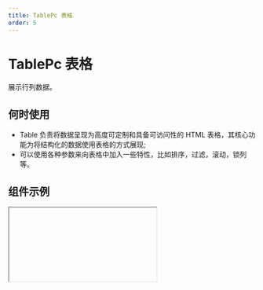 ```yaml
---
title: TablePc 表格
order: 5
---
```


# TablePc 表格

展示行列数据。

## 何时使用

- Table 负责将数据呈现为高度可定制和具备可访问性的 HTML 表格，其核心功能为将结构化的数据使用表格的方式展现;
- 可以使用各种参数来向表格中加入一些特性，比如排序，过滤，滚动，锁列等。

## 组件示例


<Iframe url="https://www.aliwork.com/developer/table-pc-v2?isRenderNav=false" />

## 组件属性


<AttrTable
  dataSource={[
    {
      code: "columns",
      type: "array",
      default: "-",
      desc: "可通过绑定数据源设置数据列",
    },
     {
      code: "title",
      type: "string",
      default: "-",
      desc: "设置标题名称",
    },
    {
      code: "dataKey",
      type: "string",
      default: "-",
      desc: "设置数据字段名称",
    },
    {
      code: "dataType",
      type: "array",
      default: "-",
      desc: "设置数据类型",
    },
    {
      code: "float",
      type: "string",
      default: `'none'`,
      desc: "设置图片浮动(仅移动端卡片模式生效)",
    },
    {
      code: "imageProps",
      type: "object",
      default: "-",
      desc: "设置图片样式",
    },
    {
      code: "imageWrapProps",
      type: "object",
      default: "-",
      desc: "设置图片容器样式",
    },
    {
      code: "imageOnClick",
      type: "(e: object, column: object)=>void",
      default: "-",
      desc: "设置图片点击回调",
    },
    {  
      code: "enumBadgeType",
      type: "string",
      default: `'background'`,
      desc: "文字颜色由枚举数据的 color 决定，可选值",
    },
    {  
      code: "enumData",
      type: "array",
      default: "-",
      desc: "设置枚举数据",
    },
    {  
      code: "editType",
      type: "string",
      default: `'text'`,
      desc: "设置编辑格式",
    },
    {  
      code: "timeFormatter",
      type: "string",
      default: `'YYYY-MM-DD HH:mm:ss'`,
      desc: "设置时间格式",
    },
    {  
      code: "width",
      type: "number",
      default: "200",
      desc: "设置宽度",
    },
    {  
      code: "align",
      type: "string",
      default: `'left'`,
      desc: "设置对齐方式",
    },
    {  
      code: "lock",
      type: "string",
      default: `'none'`,
      desc: "设置列固定",
    },
    {  
      code: "groupName",
      type: "string",
      default: "-",
      desc: "设置分组标题",
    },
    {  
      code: "almessageign",
      type: "string",
      default: "-",
      desc: "设置用户提示",
    },
    {  
      code: "sortable",
      type: "boolean",
      default: "false",
      desc: "设置是否显示排序",
    },
    {  
      code: "highlight",
      type: "boolean",
      default: "false",
      desc: "设置是否突出显示(仅移动端卡片模式下有效)",
    },
    {  
      code: "hidden",
      type: "boolean",
      default: "false",
      desc: "设置是否隐藏",
    },
    {  
      code: "resizable",
     type: "boolean",
      default: "false",
      desc: "设置是否列宽调整",
    },
    {
      code: "titleRender",
      type: "()=>ReactNode",
      default: "-",
      desc: "标题定制渲染",
    },
    {
      code: "render",
      type: "()=>ReactNode",
      default: "-",
      desc: "内容定制渲染",
    },
    {
      code: "canEdit",
      type: "(rowData: object)=>{true}",
      default: "-",
      desc: "是否可以编辑",
    },
    {
      code: "renderField",
      type: "()=>ReactNode",
      default: "-",
      desc: "编辑态定制渲染",
    },
    {
      code: "editProps",
      type: "object",
      default: "-",
      desc: "编辑配置",
    },
    {
      code: "filters",
      type: "string",
      default: "-",
      desc: "生成过滤的菜单",
    },
    {
      code: "filterMode",
      type: "string",
      default: `'multiple'`,
      desc: "设置过滤模式",
    },
    {
      code: "data",
      type: "object",
      default: "-",
      desc: "数据源",
    },
    {
      code: "primaryKey",
      type: "string",
      default: `'id'`,
      desc: "设置数据主键",
    },
    {
      code: "loading",
      type: "boolean",
      default: "false",
      desc: "设置加载状态",
    },
    {
      code: "actionTitle",
      type: "string",
      default: `'操作'`,
      desc: "设置操作列标题",
    },
    {
      code: "actionWidth",
      type: "number",
      default: "0",
      desc: "设置操作列宽度",
    },
    {
      code: "actionType",
      type: "string",
      default: `'link'`,
      desc: "设置操作列按钮类型",
    },
    {
      code: "actionFixed",
      type: "string",
      default: `'none'`,
      desc: "设置操作列列固定",
    },
    {
      code: "actionHidden",
      type: "boolean",
      default: "false",
      desc: "设置操作列是否隐藏",
    },
    {
      code: "maxWebShownActionCount",
      type: "number",
      default: "3",
      desc: "设置最大展示数量",
    },
    {
      code: "title",
      type: "string",
      default: `'详情'`,
      desc: "设置操作项-标题",
    },
    {
      code: "mode",
      type: "string",
      default: `'VIEW'`,
      desc: "设置操作项-在编辑状态显示",
    },
    {
      code: "device",
      type: "string",
      default: "-",
      desc: "设置操作项-在特定端显示",
    },
    {
      code: "callback",
      type: "(rowData: object)=>void",
      default: "-",
      desc: "设置操作项-回调函数",
    },
    {
      code: "render",
      type: "(title: object,rowData: object)=>{title}",
      default: "-",
      desc: "设置操作项-定制渲染",
    },
    {
      code: "showActionBar",
      type: "boolean",
      default: "true",
      desc: "设置顶部操作-显示操作条",
    },
    {
      code: "actionBar",
      type: "array",
      default: "[{title: {zh_CN: '操作1',en_US: 'Action 1',type: 'i18n'},option: 'callback'}]",
      desc: "设置顶部操作-操作条",
    },
    {
      code: "title",
      type: "string",
      default: `'操作'`,
      desc: "设置顶部操作-操作条标题",
    },
    {
      code: "callback",
      type: "()=>void",
      default: "-",
      desc: "设置顶部操作-操作条回调函数",
    },
    {
      code: "isDisabled",
      type: "()=>{false}",
      default: "true",
      desc: "设置顶部操作-操作条操作是否禁用",
    },
    {
      code: "pageMode",
      type: "string",
      default: "-",
      desc: "设置顶部操作-操作条页面跳转,关联页面状态",
    },
    {
      code: "isDisabled",
      type: "()=>{false}",
      default: "-",
      desc: "设置顶部操作-操作条页面跳转,是否禁用",
    },
    {
      code: "showLinkBar",
      type: "boolean",
      default: "true",
      desc: "设置顶部操作-是否显示外链条",
    },
    {
      code: "title",
      type: "string",
      default: `'外链操作'`,
      desc: "设置顶部操作-外链操作条,外链操作标题",
    },
    {
      code: "callback",
      type: "()=>void",
      default: "-",
      desc: "设置顶部操作-外链操作条,外链操作回调",
    },
    {
      code: "showSearch",
      type: "boolean",
      default: "true",
      desc: "设置顶部操作-显示搜索条",
    },
    {
      code: "searchBarPlaceholder",
      type: "string",
      default: `'请搜索'`,
      desc: "设置顶部操作-显示搜索条占位符",
    },
    {
      code: "showCustomCoulmn",
      type: "boolean",
      default: "false",
      desc: "设置顶部操作-显示列筛选器",
    },
    {
      code: "onColumnsChange",
      type: "(columns: object)=>void",
      default: "-",
      desc: "设置顶部操作-列筛选器回调",
    },
    {
      code: "showCustomBarItem",
      type: "boolean",
      default: "false",
      desc: "设置顶部操作-显示自定义区域",
    },
    {
      code: "showCustomCoulmn",
      type: "()=>void",
      default: "-",
      desc: "设置顶部操作-自定义区域渲染",
    },
    {
      code: "theme",
      type: "string",
      default: `'split'`,
      desc: '设置风格和样式-主题',
    },
    {
      code: "hasHeader",
      type: "boolean",
      default: "true",
      desc: '设置风格和样式-显示表头',
    },
    {
      code: "fixedHeader",
      type: "boolean",
      default: "true",
      desc: '设置风格和样式-表头是否固定',
    },
    {
      code: "maxBodyHeight",
      type: "number",
      default: "0",
      desc: '设置风格和样式-表头是否固定,最大内容区域的高度',
    },
    {
      code: "stickyHeader",
      type: "boolean",
      default: "false",
      desc: '设置风格和样式-表头是否是sticky',
    },
    {
      code: "useVirtual",
      type: "boolean",
      default: "false",
      desc: '设置风格和样式-虚拟滚动',
    },
    {
      code: "setLoadingComponent",
      type: "boolean",
      default: "false",
      desc: '设置风格和样式-自定义loading组件',
    },
    {
      code: "loadingComponent",
      type: "()=>ReactNode",
      default: "-",
      desc: '设置风格和样式-设置loading组件',
    },
    {
      code: "cellProps",
      type: "(rowIndex: number,colIndex: number,dataIndex: number,record: object)=>void",
      default: "-",
      desc: "设置风格和样式-单元格分割合并",
    },
    {
      code: "rowProps",
      type: "(record: object,index: number)=>void",
      default: "-",
      desc: "设置风格和样式-单元格行属性配置",
    },
    {
      code: "setEmptyContent",
      type: "boolean",
      default: "false",
      desc: "设置风格和样式-自定义空数据渲染",
    },
    {
      code: "emptyContent",
      type: "()=>ReactNode",
      default: "-",
      desc: "设置风格和样式-空数据渲染",
    },
    {
      code: "showRowSelector",
      type: "boolean",
      default: "false",
      desc: "设置行选择器-是否显示",
    },
    {
      code: "mode",
      type: "string",
      default: `'multiple'`,
      desc: "设置行选择器-类型",
    },
    {
      code: "selectedRowKeys",
      type: "string",
      default: "-",
      desc: "设置行选择器-已选中的行",
    },
    {
      code: "onChange",
      type: "(selectedRowKeys: array,records: array)=>void",
      default: "-",
      desc: "设置行选择器-选择变动回调",
    },
    {
      code: "onSelect",
      type: "({selected: boolean,rowData: object,selectedRows: array})=>void",
      default: "-",
      desc: "设置行选择器-单行选择回调",
    },
    {
      code: "onSelectAll",
      type: "(selected: boolean,selectedRows: array)=>void",
      default: "-",
      desc: "设置行选择器-全部选择回调",
    },
    {
      code: "columnProps",
      type: "()=>void",
      default: "-",
      desc: "设置行选择器-选择列属性",
    },
    {
      code: "getProps",
      type: "(rowData: object,index: number)=>void",
      default: "-",
      desc: "设置行选择器-选择器属性",
    },
    {
      code: "titleProps",
      type: "(rowData: object,index: number)=>void",
      default: "",
      desc: "设置行选择器-选择列列标题属性",
    },
    {
      code: "titleAddons",
      type: "(rowData: object,index: number)=>{false}",
      default: "",
      desc: "设置行选择器-选择列列标题元素",
    },
    {
      code: "isPagination",
      type: "boolean",
      default: "true",
      desc: "分页设置-使用分页",
    },
    {
      code: "pagination",
      type: "string",
      default: `'right'`,
      desc: "分页设置-分页位置",
    },
    {
      code: "size",
      type: "string",
      default:`'medium'`,
      desc: "分页设置-分页尺寸",
    },
    {
      code: "type",
      type: "string",
      default:`'normal'`,
      desc: "分页设置-分页类型",
    },
    {
      code: "shape",
      type: "string",
      default: 'arrow-only',
      desc: "分页设置-前进后退按钮样式",
    },
    {
      code: "pageSizeSelector",
      type: "boolean",
      default: "false",
      desc: "分页设置-每页显示选择器类型",
    },
    {
      code: "pageSizeList",
      type: "array",
      default: "[5,10,20]",
      desc: "分页设置-每页显示选择器可选值",
    },
    {
      code: "pageSize",
      type: "number",
      default: "10",
      desc: "分页设置-pageSize",
    },
    {
      code: "pageSizePosition",
      type: "string",
      default: `'end'`,
      desc: "分页设置-每页显示选择器在组件中的位置",
    },
    {
      code: "pageShowCount",
      type: "number",
      default: "5",
      desc: "分页设置-页码显示数量",
    },
    {
      code: "isPagination",
      type: "boolean",
      default: "false",
      desc: "分页设置-当分页数为1时，是否隐藏分页器",
    },
    {
      code: "showMiniPager",
      type: "boolean",
      default: "false",
      desc: "分页设置-是否显示顶部的迷你分页(仅对 PC 端渲染有效)",
    },
    {
      code: "isExpand",
      type: "boolean",
      default: "false",
      desc: "设置可折叠/树形表格-启用折叠",
    },
    {
      code: "hasExpandedRowCtrl",
      type: "boolean",
      default: "true",
      desc: "设置可折叠/树形表格-启用折叠,折叠按钮",
    },
    {
      code: "expandedRowIndent",
      type: "array",
      default: "[]",
      desc: "设置可折叠/树形表格-启用折叠,额外渲染行的缩进",
    },
    {
      code: "expandedRowRender",
      type: "(record: object,index: number)=> ReactNode",
      default: "-",
      desc: "设置可折叠/树形表格-启用折叠,额外渲染行的渲染函数",
    },
    {
      code: "getExpandedColProps",
      type: "(record: object,index: number)=> ReactNode",
      default: "-",
      desc: "设置可折叠/树形表格-启用折叠,设置额外渲染行的属性",
    },
    {
      code: "openRowKeys",
      type: "string",
      default: "-",
      desc: "设置可折叠/树形表格-启用折叠,默认展开渲染的行",
    },
    {
      code: "onRowOpen",
      type: "(openRowKeys: array,currentRowKey: string,expanded: boolean,currentRecord: object)=>void",
      default: "-",
      desc: "设置可折叠/树形表格-启用折叠,展开收起时触发的事件",
    },
    {
      code: "isTree",
      type: "boolean",
      default: "false",
      desc: "设置可折叠/树形表格-启用树形",
    },
    {
      code: "openRowKeys",
      type: "string",
      default: "-",
      desc: "设置可折叠/树形表格-启用树形-默认展开渲染的行",
    },
    {
      code: "onRowOpen",
      type: "(openRowKeys: array,currentRowKey: string,expanded: boolean,currentRecord: object)=>void",
      default: "-",
      desc: "设置可折叠/树形表格-启用树形,展开收起时触发的事件",
    },
    {
      code: "mobileMode",
      type: "string",
      default: 'normal',
      desc: "移动端特有配置-展示风格",
    },
    {
      code: "mobileExpanViewMode",
      type: "string",
      default: 'normal',
      desc: "移动端特有配置-展开方式",
    },
      {
      code: "mobileDefaultCardColumns",
      type: "string",
      default: '4',
      desc: "移动端特有配置-展开方式,默认字段数",
    },
      {
      code: "mobileActionsStyle",
      type: "string",
      default: "-",
      desc: "移动端特有配置-设置展开方式,操作风格",
    },
    {
      code: "mobileMargin",
      type: "number",
      default: "0",
      desc: "移动端特有配置-设置默认外边距",
    },
    {
      code: "noPadding",
      type: "boolean",
      default: "false",
      desc: "高级-设置隐藏边距",
    },
    {
      code: "useStickyLock",
      type: "boolean",
      default: "false",
      desc: "高级-设置列固定优化",
    },
    {
      code: "onFetchData",
      type: "({params: object})=>void",
      default: "-",
      desc: "动作设置-分页、搜索、排序时触发",
    },
    {
      code: "onCellDataChange",
      type: "({data: object})=>void",
      default: "-",
      desc: "动作设置-编态数据发生变化时触发",
    },
    {
      code: "onRowClick",
      type: "({record: object,index:number,evt:object})=>void",
      default: "-",
      desc: "动作设置-点击表格每一行触发的事件",
    },
    {
      code: "onRowMouseEnter",
      type: "({record: object,index:number,evt:object})=>void",
      default: "-",
      desc: "动作设置-悬浮在表格每一行的时候触发的事件",
    },
    {
      code: "onRowMouseLeave",
      type: "({record: object,index:number,evt:object})=>void",
      default: "-",
      desc: "动作设置-离开表格每一行的时候触发的事件",
    },
    {
      code: 'onResizeChange',
      type: "({dataIndex: string,value:number})=>void",
      default: "-",
      desc: "动作设置-重设列尺寸的时候触发的事件",
    }
  ]}
/> 
